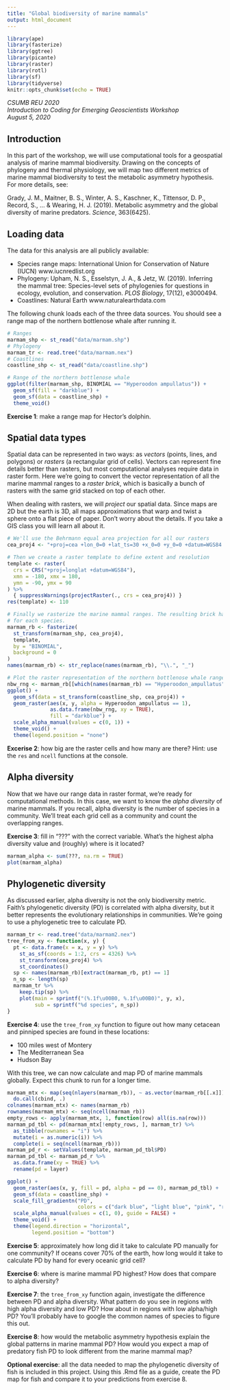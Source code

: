 ```yaml
---
title: "Global biodiversity of marine mammals"
output: html_document
---
```


```r
library(ape)
library(fasterize)
library(ggtree)
library(picante)
library(raster)
library(rotl)
library(sf)
library(tidyverse)
knitr::opts_chunk$set(echo = TRUE)
```

*CSUMB REU 2020*  
*Introduction to Coding for Emerging Geoscientists Workshop*  
*August 5, 2020*

## Introduction

In this part of the workshop, we will use computational tools for a geospatial
analysis of marine mammal biodiversity. Drawing on the concepts of phylogeny and
thermal physiology, we will map two different metrics of marine mammal 
biodiversity to test the metabolic asymmetry hypothesis. For more details, see:

Grady, J. M., Maitner, B. S., Winter, A. S., Kaschner, K., Tittensor, D. P., 
Record, S., ... & Wearing, H. J. (2019). Metabolic asymmetry and the global 
diversity of marine predators. *Science*, 363(6425).

## Loading data

The data for this analysis are all publicly available: 

  * Species range maps: International Union for Conservation of Nature (IUCN)
  www.iucnredlist.org
  * Phylogeny: Upham, N. S., Esselstyn, J. A., & Jetz, W. (2019). Inferring the 
  mammal tree: Species-level sets of phylogenies for questions in ecology, 
  evolution, and conservation. *PLOS Biology*, 17(12), e3000494.
  * Coastlines: Natural Earth www.naturalearthdata.com
  
The following chunk loads each of the three data sources. You should see a range
map of the northern bottlenose whale after running it.

```r
# Ranges
marmam_shp <- st_read("data/marmam.shp")
# Phylogeny
marmam_tr <- read.tree("data/marmam.nex")
# Coastlines
coastline_shp <- st_read("data/coastline.shp")

# Range of the northern bottlenose whale
ggplot(filter(marmam_shp, BINOMIAL == "Hyperoodon ampullatus")) +
  geom_sf(fill = "darkblue") +
  geom_sf(data = coastline_shp) +
  theme_void()
```

**Exercise 1**: make a range map for Hector's dolphin.

## Spatial data types

Spatial data can be represented in two ways: as *vectors* (points, lines, and
polygons) or *rasters* (a rectangular grid of cells). Vectors can represent fine
details better than rasters, but most computational analyses require data in
raster form. Here we're going to convert the vector representation of all the
marine mammal ranges to a *raster brick*, which is basically a bunch of rasters 
with the same grid stacked on top of each other.

When dealing with rasters, we will *project* our spatial data. Since maps are 2D
but the earth is 3D, all maps approximations that warp and twist a sphere onto a
flat piece of paper. Don't worry about the details. If you take a GIS class you
will learn all about it.

```r
# We'll use the Behrmann equal area projection for all our rasters
cea_proj4 <- "+proj=cea +lon_0=0 +lat_ts=30 +x_0=0 +y_0=0 +datum=WGS84 +ellps=WGS84 +units=km +no_defs"

# Then we create a raster template to define extent and resolution
template <- raster(
  crs = CRS("+proj=longlat +datum=WGS84"),
  xmn = -180, xmx = 180,
  ymn = -90, ymx = 90
) %>% 
  { suppressWarnings(projectRaster(., crs = cea_proj4)) }
res(template) <- 110

# Finally we rasterize the marine mammal ranges. The resulting brick has a layer 
# for each species.
marmam_rb <- fasterize(
  st_transform(marmam_shp, cea_proj4),
  template,
  by = "BINOMIAL",
  background = 0
) 
names(marmam_rb) <- str_replace(names(marmam_rb), "\\.", "_")

# Plot the raster representation of the northern bottlenose whale range
nbw_rng <- marmam_rb[[which(names(marmam_rb) == "Hyperoodon_ampullatus")]]
ggplot() +
  geom_sf(data = st_transform(coastline_shp, cea_proj4)) +
  geom_raster(aes(x, y, alpha = Hyperoodon_ampullatus == 1),
              as.data.frame(nbw_rng, xy = TRUE),
              fill = "darkblue") +
  scale_alpha_manual(values = c(0, 1)) +
  theme_void() +
  theme(legend.position = "none")
```

**Excerise 2**: how big are the raster cells and how many are there? Hint: use
the `res` and `ncell` functions at the console.

## Alpha diversity

Now that we have our range data in raster format, we're ready for computational
methods. In this case, we want to know the *alpha diversity* of marine mammals.
If you recall, alpha diversity is the number of species in a community. We'll
treat each grid cell as a community and count the overlapping ranges.

**Exercise 3**: fill in "???" with the correct variable. What's the highest 
alpha diversity value and (roughly) where is it located?

```r
marmam_alpha <- sum(???, na.rm = TRUE)
plot(marmam_alpha)
```

## Phylogenetic diversity

As discussed earlier, alpha diversity is not the only biodiversity metric. 
Faith's phylogenetic diversity (PD) is correlated with alpha diversity, but it 
better represents the evolutionary relationships in communities. We're going to
use a phylogenetic tree to calculate PD.

```r
marmam_tr <- read.tree("data/marmam2.nex")
tree_from_xy <- function(x, y) {
  pt <- data.frame(x = x, y = y) %>% 
    st_as_sf(coords = 1:2, crs = 4326) %>% 
    st_transform(cea_proj4) %>% 
    st_coordinates()
  sp <- names(marmam_rb)[extract(marmam_rb, pt) == 1]
  n_sp <- length(sp)
  marmam_tr %>% 
    keep.tip(sp) %>% 
    plot(main = sprintf("(%.1f\u00B0, %.1f\u00B0)", y, x),
         sub = sprintf("%d species", n_sp))
}
```

**Exercise 4**: use the `tree_from_xy` function to figure out how many cetacean 
and pinniped species are found in these locations:

  * 100 miles west of Montery
  * The Mediterranean Sea
  * Hudson Bay
  
With this tree, we can now calculate and map PD of marine mammals globally. 
Expect this chunk to run for a longer time.

```r
marmam_mtx <- map(seq(nlayers(marmam_rb)), ~ as.vector(marmam_rb[[.x]])) %>% 
  do.call(cbind, .)
colnames(marmam_mtx) <- names(marmam_rb)
rownames(marmam_mtx) <- seq(ncell(marmam_rb))
empty_rows <- apply(marmam_mtx, 1, function(row) all(is.na(row)))
marmam_pd_tbl <- pd(marmam_mtx[!empty_rows, ], marmam_tr) %>% 
  as_tibble(rownames = "i") %>% 
  mutate(i = as.numeric(i)) %>% 
  complete(i = seq(ncell(marmam_rb)))
marmam_pd_r <- setValues(template, marmam_pd_tbl$PD)
marmam_pd_tbl <- marmam_pd_r %>% 
  as.data.frame(xy = TRUE) %>% 
  rename(pd = layer)

ggplot() +
  geom_raster(aes(x, y, fill = pd, alpha = pd == 0), marmam_pd_tbl) +
  geom_sf(data = coastline_shp) +
  scale_fill_gradientn("PD",
                       colors = c("dark blue", "light blue", "pink", "red")) +
  scale_alpha_manual(values = c(1, 0), guide = FALSE) +
  theme_void() +
  theme(legend.direction = "horizontal",
        legend.position = "bottom")
```

**Exercise 5**: approximately how long did it take to calculate PD manually for 
one community? If oceans cover 70% of the earth, how long would it take to 
calculate PD by hand for every oceanic grid cell?

**Exercise 6**: where is marine mammal PD highest? How does that compare to 
alpha diversity?

**Exercise 7**: the `tree_from_xy` function again, investigate the difference
between PD and alpha diversity. What pattern do you see in regions with high
alpha diversity and low PD? How about in regions with low alpha/high PD? You'll
probably have to google the common names of species to figure this out.

**Exercise 8**: how would the metabolic asymmetry hypothesis explain the 
global patterns in marine mammal PD? How would you expect a map of predatory 
fish PD to look different from the marine mammal map?

**Optional exercise**: all the data needed to map the phylogenetic diversity of
fish is included in this project. Using this .Rmd file as a guide, create the
PD map for fish and compare it to your predictions from exercise 8.

